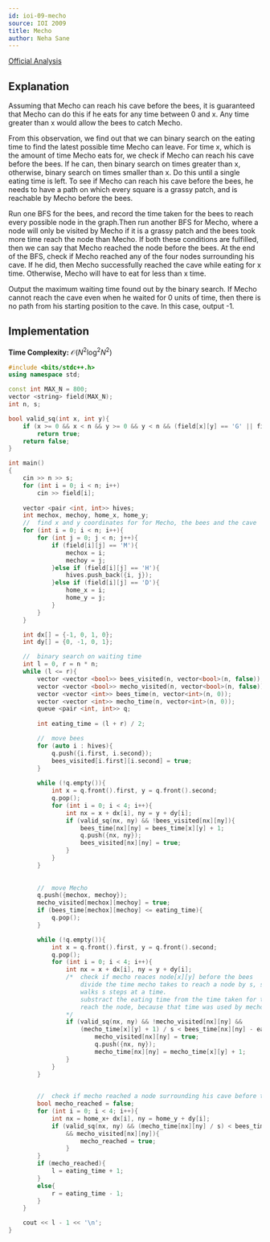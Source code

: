 ```yaml
---
id: ioi-09-mecho
source: IOI 2009
title: Mecho
author: Neha Sane
---
```

[Official Analysis](https://ioinformatics.org/files/ioi2009solutions.pdf#page=51)

## Explanation

Assuming that Mecho can reach his cave before the bees, it is guaranteed that Mecho 
can do this if he eats for any time between 0 and x. Any time greater than x would 
allow the bees to catch Mecho.

From this observation, we find out that we can binary search on the eating time to
find the latest possible time Mecho can leave. For time x, which is the amount of
time Mecho eats for, we check if Mecho can reach his cave before the bees. If he
can, then binary search on times greater than x, otherwise, binary search on times
smaller than x. Do this until a single eating time is left. To see if Mecho can 
reach his cave before the bees, he needs to have a path on which every square is a
grassy patch, and is reachable by Mecho before the bees. 

Run one BFS for the bees, and record the time taken for the bees to reach every 
possible node in the graph.Then run another BFS for Mecho, where a node will only
be visited by Mecho if it is a grassy patch and the bees took more time reach the
node than Mecho. If both these conditions are fulfilled, then we can say that Mecho
reached the node before the bees. At the end of the BFS, check if Mecho reached any
of the four nodes surrounding his cave. If he did, then Mecho successfully reached 
the cave while eating for x time. Otherwise, Mecho will have to eat for less than x 
time.

Output the maximum waiting time found out by the binary search. If Mecho cannot reach
the cave even when he waited for 0 units of time, then there is no path from his 
starting position to the cave. In this case, output -1.

## Implementation

**Time Complexity:** $\mathcal{O}(N^2\log^2N^2)$

<LanguageSection>
<CPPSection>

```cpp
#include <bits/stdc++.h>
using namespace std;

const int MAX_N = 800;
vector <string> field(MAX_N);
int n, s;

bool valid_sq(int x, int y){
    if (x >= 0 && x < n && y >= 0 && y < n && (field[x][y] == 'G' || field[x][y] == 'M'))
        return true;
    return false;
}

int main()
{
    cin >> n >> s;
    for (int i = 0; i < n; i++)
        cin >> field[i];
    
    vector <pair <int, int>> hives;
    int mechox, mechoy, home_x, home_y;
    //  find x and y coordinates for for Mecho, the bees and the cave
    for (int i = 0; i < n; i++){
        for (int j = 0; j < n; j++){
            if (field[i][j] == 'M'){
                mechox = i;
                mechoy = j;
            }else if (field[i][j] == 'H'){
                hives.push_back({i, j});
            }else if (field[i][j] == 'D'){
                home_x = i;
                home_y = j;
            }
        }
    }

    int dx[] = {-1, 0, 1, 0};
    int dy[] = {0, -1, 0, 1};

    //  binary search on waiting time
    int l = 0, r = n * n;
    while (l <= r){
        vector <vector <bool>> bees_visited(n, vector<bool>(n, false));
        vector <vector <bool>> mecho_visited(n, vector<bool>(n, false));
        vector <vector <int>> bees_time(n, vector<int>(n, 0));
        vector <vector <int>> mecho_time(n, vector<int>(n, 0));
        queue <pair <int, int>> q;
        
        int eating_time = (l + r) / 2;

        //  move bees
        for (auto i : hives){
            q.push({i.first, i.second});
            bees_visited[i.first][i.second] = true;
        }
        
        while (!q.empty()){
            int x = q.front().first, y = q.front().second;
            q.pop();
            for (int i = 0; i < 4; i++){
                int nx = x + dx[i], ny = y + dy[i];
                if (valid_sq(nx, ny) && !bees_visited[nx][ny]){
                    bees_time[nx][ny] = bees_time[x][y] + 1;    
                    q.push({nx, ny});
                    bees_visited[nx][ny] = true;
                }
            }
        }
        
        
        //  move Mecho
        q.push({mechox, mechoy});
        mecho_visited[mechox][mechoy] = true;
        if (bees_time[mechox][mechoy] <= eating_time){
            q.pop();
        }

        while (!q.empty()){
            int x = q.front().first, y = q.front().second;
            q.pop();
            for (int i = 0; i < 4; i++){
                int nx = x + dx[i], ny = y + dy[i];
                /*  check if mecho reaces node[x][y] before the bees
                    divide the time mecho takes to reach a node by s, since mecho
                    walks s steps at a time.
                    substract the eating time from the time taken for the bees to 
                    reach the node, because that time was used by mecho for eating
                */
                if (valid_sq(nx, ny) && !mecho_visited[nx][ny] && 
                    (mecho_time[x][y] + 1) / s < bees_time[nx][ny] - eating_time){
                        mecho_visited[nx][ny] = true;
                        q.push({nx, ny});
                        mecho_time[nx][ny] = mecho_time[x][y] + 1;
                }
            }
        }
        

        //  check if mecho reached a node surrounding his cave before the bees
        bool mecho_reached = false;
        for (int i = 0; i < 4; i++){
            int nx = home_x+ dx[i], ny = home_y + dy[i];
            if (valid_sq(nx, ny) && (mecho_time[nx][ny] / s) < bees_time[nx][ny] - eating_time
                && mecho_visited[nx][ny]){
                    mecho_reached = true;
                }
        }
        if (mecho_reached){
            l = eating_time + 1;
        }
        else{
            r = eating_time - 1;
        }
    }

    cout << l - 1 << '\n';
}
```

</CPPSection>

</LanguageSection>
